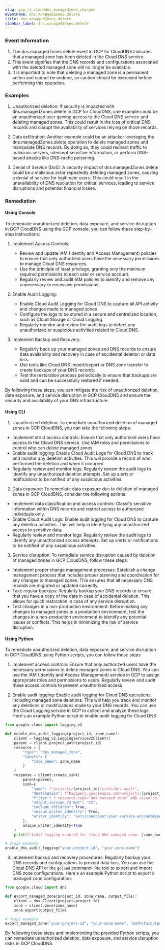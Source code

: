 ```yaml
--- 
slug: gcp_rt_clouddns_managedzone_changes
eventname: dns.managedZones.delete
title: dns.managedZones.delete
sidebar_label: dns.managedZones.delete
---
```

                       
### Event Information

1. The dns.managedZones.delete event in GCP for CloudDNS indicates that a managed zone has been deleted in the Cloud DNS service.
2. This event signifies that the DNS records and configurations associated with the deleted managed zone will no longer be available.
3. It is important to note that deleting a managed zone is a permanent action and cannot be undone, so caution should be exercised before performing this operation.


### Examples

1. Unauthorized deletion: If security is impacted with dns.managedZones.delete in GCP for CloudDNS, one example could be an unauthorized user gaining access to the Cloud DNS service and deleting managed zones. This could result in the loss of critical DNS records and disrupt the availability of services relying on those records.

2. Data exfiltration: Another example could be an attacker leveraging the dns.managedZones.delete operation to delete managed zones and manipulate DNS records. By doing so, they could redirect traffic to malicious servers, intercept sensitive information, or perform DNS-based attacks like DNS cache poisoning.

3. Denial of Service (DoS): A security impact of dns.managedZones.delete could be a malicious actor repeatedly deleting managed zones, causing a denial of service for legitimate users. This could result in the unavailability of DNS resolution for critical services, leading to service disruptions and potential financial losses.

### Remediation

#### Using Console

To remediate unauthorized deletion, data exposure, and service disruption in GCP CloudDNS using the GCP console, you can follow these step-by-step instructions:

1. Implement Access Controls:
   - Review and update IAM (Identity and Access Management) policies to ensure that only authorized users have the necessary permissions to manage Cloud DNS resources.
   - Use the principle of least privilege, granting only the minimum required permissions to each user or service account.
   - Regularly review and audit IAM policies to identify and remove any unnecessary or excessive permissions.

2. Enable Audit Logging:
   - Enable Cloud Audit Logging for Cloud DNS to capture all API activity and changes made to managed zones.
   - Configure the logs to be stored in a secure and centralized location, such as Cloud Storage or Cloud Logging.
   - Regularly monitor and review the audit logs to detect any unauthorized or suspicious activities related to Cloud DNS.

3. Implement Backup and Recovery:
   - Regularly back up your managed zones and DNS records to ensure data availability and recovery in case of accidental deletion or data loss.
   - Use tools like Cloud DNS import/export or DNS zone transfer to create backups of your DNS records.
   - Test the restoration process periodically to ensure that backups are valid and can be successfully restored if needed.

By following these steps, you can mitigate the risk of unauthorized deletion, data exposure, and service disruption in GCP CloudDNS and ensure the security and availability of your DNS infrastructure.

#### Using CLI

1. Unauthorized deletion: To remediate unauthorized deletion of managed zones in GCP CloudDNS, you can take the following steps:

- Implement strict access controls: Ensure that only authorized users have access to the Cloud DNS service. Use IAM roles and permissions to control who can delete managed zones.
- Enable audit logging: Enable Cloud Audit Logs for Cloud DNS to track and monitor any deletion activities. This will provide a record of who performed the deletion and when it occurred.
- Regularly review and monitor logs: Regularly review the audit logs to identify any unauthorized deletion attempts. Set up alerts or notifications to be notified of any suspicious activities.

2. Data exposure: To remediate data exposure due to deletion of managed zones in GCP CloudDNS, consider the following actions:

- Implement data classification and access controls: Classify sensitive information within DNS records and restrict access to authorized individuals only.
- Enable Cloud Audit Logs: Enable audit logging for Cloud DNS to capture any deletion activities. This will help in identifying any unauthorized access to sensitive data.
- Regularly review and monitor logs: Regularly review the audit logs to identify any unauthorized access attempts. Set up alerts or notifications to be notified of any suspicious activities.

3. Service disruption: To remediate service disruption caused by deletion of managed zones in GCP CloudDNS, follow these steps:

- Implement proper change management processes: Establish a change management process that includes proper planning and coordination for any changes to managed zones. This ensures that all necessary DNS records are migrated or updated correctly.
- Take regular backups: Regularly backup your DNS records to ensure that you have a copy of the data in case of accidental deletion. This allows for quick restoration in case of any service disruption.
- Test changes in a non-production environment: Before making any changes to managed zones in a production environment, test the changes in a non-production environment to identify any potential issues or conflicts. This helps in minimizing the risk of service disruption.

#### Using Python

To remediate unauthorized deletion, data exposure, and service disruption in GCP CloudDNS using Python scripts, you can follow these steps:

1. Implement access controls: Ensure that only authorized users have the necessary permissions to delete managed zones in Cloud DNS. You can use the IAM (Identity and Access Management) service in GCP to assign appropriate roles and permissions to users. Regularly review and audit these access controls to prevent unauthorized access.

2. Enable audit logging: Enable audit logging for Cloud DNS operations, including managed zone deletions. This will help you track and monitor any deletions or modifications made to your DNS records. You can use the Cloud Logging service in GCP to collect and analyze these logs. Here's an example Python script to enable audit logging for Cloud DNS:

```python
from google.cloud import logging_v2

def enable_dns_audit_logging(project_id, zone_name):
    client = logging_v2.LoggingServiceV2Client()
    parent = client.project_path(project_id)
    resource = {
        "type": "dns_managed_zone",
        "labels": {
            "zone_name": zone_name
        }
    }
    response = client.create_sink(
        parent=parent,
        sink={
            "name": f"projects/{project_id}/sinks/dns-audit",
            "destination": f"bigquery.googleapis.com/projects/{project_id}/datasets/dns_audit",
            "filter": f'resource.type="dns_managed_zone" AND resource.labels.zone_name="{zone_name}"',
            "output_version_format": "V2",
            "include_children": True,
            "unique_writer_identity": True,
            "writer_identity": "serviceAccount:your-service-account@your-project.iam.gserviceaccount.com"
        },
        unique_writer_identity=True
    )
    print(f"Audit logging enabled for Cloud DNS managed zone: {zone_name}")

# Usage example
enable_dns_audit_logging("your-project-id", "your-zone-name")
```

3. Implement backup and recovery procedures: Regularly backup your DNS records and configurations to prevent data loss. You can use the Cloud DNS API or the `gcloud` command-line tool to export and import DNS zone configurations. Here's an example Python script to export a managed zone configuration:

```python
from google.cloud import dns

def export_managed_zone(project_id, zone_name, output_file):
    client = dns.Client(project=project_id)
    zone = client.zone(zone_name)
    zone.export(output_file)

# Usage example
export_managed_zone("your-project-id", "your-zone-name", "path/to/output/file")
```

By following these steps and implementing the provided Python scripts, you can remediate unauthorized deletion, data exposure, and service disruption risks in GCP CloudDNS.


 
